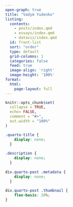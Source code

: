```yaml
---
open-graph: true
title: "Vadym Yudenko"
listing:
  contents: 
    - posts/index.qmd
    - essays/index.qmd
    - dataviz/index.qmd
  id: front-list
  sort: "order"
  type: default
  grid-columns: 1
  categories: false
  feed: true
  image-align: 'right'
  image-height: '100%'
format:
  html:
    page-layout: full
---
```


```r
knitr::opts_chunk$set(
  collapse = TRUE,
  echo= FALSE,
  comment = "#>",
  out.width = "100%"
)
```

```css
.quarto-title {
    display: none;
  }
  
.description {
    display: none;
  }
  
div.quarto-post .metadata {
    display: none;
  }
  
div.quarto-post .thumbnail {
    flex-basis: 20%;
}
```


::: {#front-list}
:::
